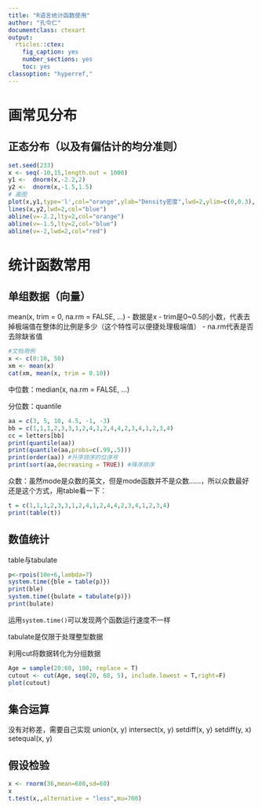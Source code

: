 ```yaml
---
title: "R语言统计函数使用"
author: "孔令仁"
documentclass: ctexart
output:
  rticles::ctex:
    fig_caption: yes
    number_sections: yes
    toc: yes
classoption: "hyperref,"
---
```


# 画常见分布

## 正态分布（以及有偏估计的均分准则）

```r
set.seed(233)
x <- seq(-10,15,length.out = 1000)
y1 <-  dnorm(x,-2.2,2)
y2 <-  dnorm(x,-1.5,1.5)
# 画图
plot(x,y1,type='l',col="orange",ylab="Density密度",lwd=2,ylim=c(0,0.3),xlim=c(-8,5))
lines(x,y2,lwd=2,col="blue")
abline(v=-2.2,lty=2,col="orange")
abline(v=-1.5,lty=2,col="blue")
abline(v=-2,lwd=2,col="red")
```


# 统计函数常用

## 单组数据（向量）


mean(x, trim = 0, na.rm = FALSE, ...)
- 数据是x
- trim是0~0.5的小数，代表去掉极端值在整体的比例是多少（这个特性可以便捷处理极端值）
- na.rm代表是否去除缺省值

```r
#文档用例
x <- c(0:10, 50)
xm <- mean(x)
cat(xm, mean(x, trim = 0.10))
```
中位数：median(x, na.rm = FALSE, ...)

分位数：quantile


```r
aa = c(3, 5, 10, 4.5, -1, -3)
bb = c(1,1,1,2,3,3,1,2,4,1,2,4,4,2,3,4,1,2,3,4)
cc = letters[bb]
print(quantile(aa))
print(quantile(aa,probs=c(.99,.5)))
print(order(aa)) #升序排序的位序号
print(sort(aa,decreasing = TRUE)) #降序排序
```


众数：虽然mode是众数的英文，但是mode函数并不是众数……，所以众数最好还是这个方式，用table看一下：
```r
t = c(1,1,1,2,3,3,1,2,4,1,2,4,4,2,3,4,1,2,3,4)
print(table(t))
```


## 数值统计

table与tabulate
```r
p<-rpois(10e+6,lambda=7)
system.time({ble = table(p)})
print(ble)
system.time({bulate = tabulate(p)})
print(bulate)
```

运用`system.time()`可以发现两个函数运行速度不一样

tabulate是仅限于处理整型数据

利用cut将数据转化为分组数据
```r
Age = sample(20:60, 100, replace = T)
cutout <- cut(Age, seq(20, 60, 5), include.lowest = T,right=F)
plot(cutout)
```



## 集合运算


没有对称差，需要自己实现
union(x, y)
intersect(x, y)
setdiff(x, y)
setdiff(y, x)
setequal(x, y)

## 假设检验

```r
x <- rnorm(36,mean=680,sd=60)
x
t.test(x,,alternative = "less",mu=700)
```

